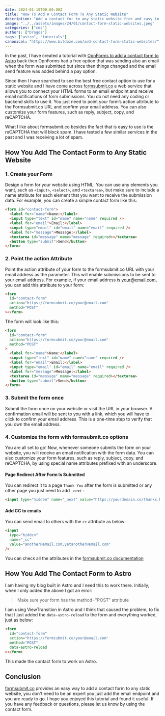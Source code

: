 ```yaml
---
date: 2024-01-10T00:00:00Z
title: "How To Add A Contact Form To Any Static Website"
description: "Add a contact for to any static website free and easy in 2024 with formsubmit.co."
image: "../../assets/images/24/01/contact-form-static-websites.jpeg"
categories: ["cms"]
authors: ["Dragos"]
tags: ["astro", "tutorials"]
canonical: "https://www.bitdoze.com/add-contact-form-static-websites/"
---
```



In the past, I have created a tutorial with [OpnForms to add a contact form to Astro](https://www.bitdoze.com/add-contact-form-astro/) back then OpnForms had a free option that was sending also an email when the form was submitted but since then things changed and the email send feature was added behind a pay option.

Since then I have searched to see the best free contact option to use for a static website and I have come across [formsubmit.co](https://formsubmit.co/) a web service that allows you to connect your HTML forms to an email endpoint and receive email notifications of form submissions. You do not need any coding or backend skills to use it. You just need to point your form’s action attribute to the Formsubmit.co URL and confirm your email address. You can also customize your form features, such as reply, subject, copy, and reCAPTCHA.

What I like about formsubmit.co besides the fact that is easy to use is the reCAPTCHA that will block spam. I have tested a few similar services in the past and I was receiving a lot of spam.

## How You Add The Contact Form to Any Static Website

<YouTubeEmbed
  url="https://www.youtube.com/embed/vSABo52iPAs"
  label="Add Contact Form To Static Websites"
/>

### 1. Create your Form

Design a form for your website using HTML. You can use any elements you want, such as `<input>`, `<select>`, and `<textarea>`, but make sure to include a name attribute for each element that you want to receive the submission data. For example, you can create a simple contact form like this:

```html
<form id="contact-form">
  <label for="name">Name:</label>
  <input type="text" id="name" name="name" required />
  <label for="email">Email:</label>
  <input type="email" id="email" name="email" required />
  <label for="message">Message:</label>
  <textarea id="message" name="message" required></textarea>
  <button type="submit">Send</button>
</form>
```

### 2. Point the action Attribute

Point the action attribute of your form to the formsubmit.co URL with your email address as the parameter. This will enable submissions to be sent to your email address. For example, if your email address is your@email.com, you can add this attribute to your form:

```html
<form
  id="contact-form"
  action="https://formsubmit.co/your@email.com"
  method="POST"
></form>
```

The form will look like this:

```html
<form
  id="contact-form"
  action="https://formsubmit.co/your@email.com"
  method="POST"
>
  <label for="name">Name:</label>
  <input type="text" id="name" name="name" required />
  <label for="email">Email:</label>
  <input type="email" id="email" name="email" required />
  <label for="message">Message:</label>
  <textarea id="message" name="message" required></textarea>
  <button type="submit">Send</button>
</form>
```

### 3. Submit the form once

Submit the form once on your website or visit the URL in your browser. A confirmation email will be sent to you with a link, which you will have to click to confirm your email address. This is a one-time step to verify that you own the email address.

### 4. Customize the form with formsubmit.co options

You are all set to go! Now, whenever someone submits the form on your website, you will receive an email notification with the form data. You can also customize your form features, such as reply, subject, copy, and reCAPTCHA, by using special name attributes prefixed with an underscore.

#### Page Redirect After Form Is Submitted

You can redirect it to a page `Thank You` after the form is submitted or any other page you just need to add _`_next`_ :

```html
<input type="hidden" name="_next" value="https://yourdomain.co/thanks.html" />
```

#### Add CC to emails

You can send email to others with the _`cc`_ attribute as below:

```html
<input
  type="hidden"
  name="_cc"
  value="another@email.com,yetanother@email.com"
/>
```

You can check all the attributes in the [formsubmit.co documentation](https://formsubmit.co/documentation)

## How You Add The Contact Form to Astro

I am having my blog built in Astro and I need this to work there. Initially, when I only added the above I got an error:

> Make sure your form has the method="POST" attribute

I am using ViewTransition in Astro and I think that caused the problem, to fix that I just added the `data-astro-reload` to the form and everything worked, just as below:

```html
<form
  id="contact-form"
  action="https://formsubmit.co/your@email.com"
  method="POST"
  data-astro-reload
></form>
```

This made the contact form to work on Astro.

## Conclusion

[formsubmit.co](https://formsubmit.co/) provides an easy way to add a contact form to any static website, you don't need to be an expert you just add the email endpoint and you are ready to go.
I hope you enjoyed this tutorial and found it useful. If you have any feedback or questions, please let us know by using the contact form.
